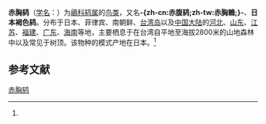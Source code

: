 {{noteTA
|T=zh-cn:赤胸鸫; zh-tw:赤腹鶇; 
|1=zh-cn:赤胸鸫; zh-tw:赤腹鶇; 
}}
{{speciesbox
| name = 赤胸鸫
| status = LC
| status_system = IUCN3.1
| status_ref = <ref>{{IUCN|id=22708800 |title=''Turdus chrysolaus'' |assessor=BirdLife International |assessor-link=BirdLife International |version=2013.2 |year=2012 |accessdate=26 November 2013}}</ref>
| image = Akahara 08f2218.jpg
| genus = Turdus
| species = chrysolaus
| authority = (Temminck)<ref name='id3114'>{{cite web| url =http://www.bioinfo.cn/db05/BjdwSpecies.php?action=view&id=3114| title =赤胸鸫| work =《中国动物物种编目数据库》| publisher =中国科学院微生物研究所| author =中国科学院动物研究所| accessdate =2009-04-04| deadurl =yes| archiveurl =https://web.archive.org/web/20160305103414/http://www.bioinfo.cn/db05/BjdwSpecies.php?action=view&id=3114| archivedate =2016-03-05}}</ref>
}}

'''赤胸鸫'''（[[学名|学名]]：{{lang|la|''Turdus chrysolaus''}}）为[[鶲科|鶲科]][[鸫属|鸫属]]的[[鸟类|鸟类]]，又名'''-{zh-cn:赤腹鸫;zh-tw:赤胸鶇;}-'''、'''日本褐色鸫'''。分布于日本、菲律宾、南朝鲜、[[台湾岛|台湾岛]]以及[[中国大陆|中国大陆]]的[[河北|河北]]、[[山东|山东]]、[[江苏|江苏]]、[[福建|福建]]、[[广东|广东]]、[[海南|海南]]等地，主要栖息于在台湾自平地至海拔2800米的山地森林中以及常见于树顶。该物种的模式产地在日本。<ref name='id3114'/>

== 参考文献 ==
{{reflist}}

{{Commons category|Turdus chrysolaus}}
{{Taxonbar|from=Q1589003}}

[[Category:鸫属|赤胸鸫]]


{{雀形目小作品}}